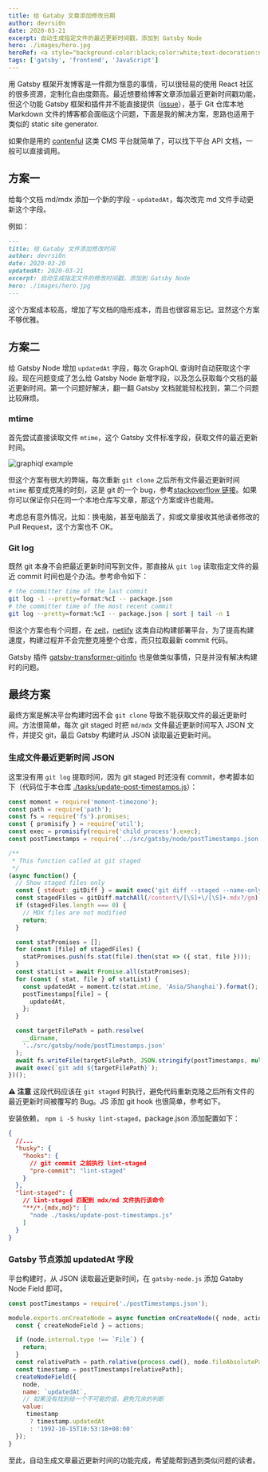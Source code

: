 ```yaml
---
title: 给 Gataby 文章添加修改日期
author: devrsi0n
date: 2020-03-21
excerpt: 自动生成指定文件的最近更新时间戳，添加到 Gatsby Node
hero: ./images/hero.jpg
heroRef: <a style="background-color:black;color:white;text-decoration:none;padding:4px 6px;font-family:-apple-system, BlinkMacSystemFont, &quot;San Francisco&quot;, &quot;Helvetica Neue&quot;, Helvetica, Ubuntu, Roboto, Noto, &quot;Segoe UI&quot;, Arial, sans-serif;font-size:12px;font-weight:bold;line-height:1.2;display:inline-block;border-radius:3px" href="https://unsplash.com/@loic?utm_medium=referral&amp;utm_campaign=photographer-credit&amp;utm_content=creditBadge" target="_blank" rel="noopener noreferrer" title="Download free do whatever you want high-resolution photos from Djim Loic"><span style="display:inline-block;padding:2px 3px"><svg xmlns="http://www.w3.org/2000/svg" style="height:12px;width:auto;position:relative;vertical-align:middle;top:-2px;fill:white" viewBox="0 0 32 32"><title>unsplash-logo</title><path d="M10 9V0h12v9H10zm12 5h10v18H0V14h10v9h12v-9z"></path></svg></span><span style="display:inline-block;padding:2px 3px">Djim Loic</span></a>
tags: ['gatsby', 'frontend', 'JavaScript']
---
```


用 Gatsby 框架开发博客是一件颇为惬意的事情，可以很轻易的使用 React 社区的很多资源，定制化自由度颇高。最近想要给博客文章添加最近更新时间戳功能，但这个功能 Gatsby 框架和插件并不能直接提供（[issue](https://github.com/gatsbyjs/gatsby/issues/19272)），基于 Git 仓库本地 Markdown 文件的博客都会面临这个问题，下面是我的解决方案，思路也适用于类似的 static site generator.

<Message>

如果你是用的 [contenful](https://www.contentful.com/) 这类 CMS 平台就简单了，可以找下平台 API 文档，一般可以直接调用。

</Message>

## 方案一

给每个文档 md/mdx 添加一个新的字段 - `updatedAt`，每次改完 md 文件手动更新这个字段。

例如：
```md
---
title: 给 Gataby 文件添加修改时间
author: devrsi0n
date: 2020-03-20
updatedAt: 2020-03-21
excerpt: 自动生成指定文件的修改时间戳，添加到 Gatsby Node
hero: ./images/hero.jpg
---
```

这个方案成本较高，增加了写文档的隐形成本，而且也很容易忘记。显然这个方案不够优雅。

## 方案二

给 Gatsby Node 增加 `updatedAt` 字段，每次 GraphQL 查询时自动获取这个字段。现在问题变成了怎么给 Gatsby Node 新增字段，以及怎么获取每个文档的最近更新时间。第一个问题好解决，翻一翻 Gatsby 文档就能轻松找到，第二个问题比较麻烦。

### mtime

首先尝试直接读取文件 `mtime`，这个 Gatsby 文件标准字段，获取文件的最近更新时间。

![graphiql example](./images/graphiql.png)

但这个方案有很大的弊端，每次重新 `git clone` 之后所有文件最近更新时间 `mtime` 都变成克隆的时刻，这是 git 的一个 bug，参考[stackoverflow 链接](https://stackoverflow.com/questions/21735435/git-clone-changes-file-modification-time)。如果你可以保证你只在同一个本地仓库写文章，那这个方案或许也能用。

考虑总有意外情况，比如：换电脑，甚至电脑丢了，抑或文章接收其他读者修改的 Pull Request，这个方案也不 OK。

### Git log

既然 git 本身不会把最近更新时间写到文件，那直接从 `git log` 读取指定文件的最近 commit 时间也是个办法。参考命令如下：

```bash
# the committer time of the last commit
git log -1 --pretty=format:%cI -- package.json
# the committer time of the most recent commit
git log --pretty=format:%cI -- package.json | sort | tail -n 1
```

但这个方案也有个问题，在 [zeit](https://zeit.co)，[netlify](https://www.netlify.com/) 这类自动构建部署平台，为了提高构建速度，构建过程并不会完整克隆整个仓库，而只拉取最新 commit 代码。

Gatsby 插件 [gatsby-transformer-gitinfo](https://github.com/kraynel/gatsby-transformer-gitinfo) 也是做类似事情，只是并没有解决构建时的问题。

## 最终方案

最终方案是解决平台构建时因不会 `git clone` 导致不能获取文件的最近更新时间。方法很简单，每次 git staged 时把 `md/mdx` 文件最近更新时间写入 JSON 文件，并提交 git，最后 Gatsby 构建时从 JSON 读取最近更新时间。

### 生成文件最近更新时间 JSON

这里没有用 `git log` 提取时间，因为 git staged 时还没有 commit，参考脚本如下（代码位于本仓库 [./tasks/update-post-timestamps.js](https://github.com/devrsi0n/blog/blob/32176bf5d855b3bbd8b0e0954377269365186327/tasks/update-post-timestamps.js#L12)）：

```js title=update-post-timestamps.js
const moment = require('moment-timezone');
const path = require('path');
const fs = require('fs').promises;
const { promisify } = require('util');
const exec = promisify(require('child_process').exec);
const postTimestamps = require('../src/gatsby/node/postTimestamps.json');

/**
 * This function called at git staged
 */
(async function() {
  // Show staged files only
  const { stdout: gitDiff } = await exec('git diff --staged --name-only');
  const stagedFiles = gitDiff.matchAll(/content\/[\S]+\/[\S]+.mdx?/gm);
  if (stagedFiles.length === 0) {
    // MDX files are not modified
    return;
  }

  const statPromises = [];
  for (const [file] of stagedFiles) {
    statPromises.push(fs.stat(file).then(stat => ({ stat, file })));
  }
  const statList = await Promise.all(statPromises);
  for (const { stat, file } of statList) {
    const updatedAt = moment.tz(stat.mtime, 'Asia/Shanghai').format();
    postTimestamps[file] = {
      updatedAt,
    };
  }

  const targetFilePath = path.resolve(
    __dirname,
    '../src/gatsby/node/postTimestamps.json'
  );
  await fs.writeFile(targetFilePath, JSON.stringify(postTimestamps, null, 2));
  await exec(`git add ${targetFilePath}`);
})();
```

**⚠️ 注意** 这段代码应该在 `git staged` 时执行，避免代码重新克隆之后所有文件的最近更新时间被覆写的 Bug。JS 添加 git hook 也很简单，参考如下。

安装依赖， `npm i -S husky lint-staged`，package.json 添加配置如下：

```json title=package.json
{
  //...
  "husky": {
    "hooks": {
      // git commit 之前执行 lint-staged
      "pre-commit": "lint-staged"
    }
  },
  "lint-staged": {
    // lint-staged 匹配到 mdx/md 文件执行该命令
    "**/*.{mdx,md}": [
      "node ./tasks/update-post-timestamps.js"
    ]
  }
}
```

### Gatsby 节点添加 updatedAt 字段

平台构建时，从 JSON 读取最近更新时间，在 `gatsby-node.js` 添加 Gataby Node Field 即可。

```js title=gatsby-node.js
const postTimestamps = require('./postTimestamps.json');

module.exports.onCreateNode = async function onCreateNode({ node, actions }) {
  const { createNodeField } = actions;

  if (node.internal.type !== `File`) {
    return;
  }
  const relativePath = path.relative(process.cwd(), node.fileAbsolutePath);
  const timestamp = postTimestamps[relativePath];
  createNodeField({
    node,
    name: `updatedAt`,
    // 如果没有找到给一个不可能的值，避免冗余的判断
    value:
     timestamp
      ? timestamp.updatedAt
      : '1992-10-15T10:53:18+08:00'
  });
}
```

至此，自动生成文章最近更新时间的功能完成，希望能帮到遇到类似问题的读者。

